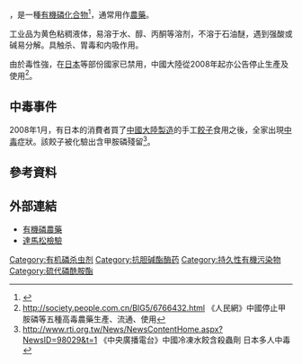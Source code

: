 {{Chembox
|   Name = 甲胺磷
|   ImageFile = Methamidophos.svg
<!-- | ImageSize = 200px -->
|   ImageName = Methamidophos
|   IUPACName = O,S-二甲基硫赶磷酰胺
| Section1 = {{Chembox Identifiers
| CASNo = 10265-92-6
| CASNo_Ref = {{cascite|correct|CAS}}
|    ChemSpiderID_Ref  = {{chemspidercite|correct|chemspider}}|  ChemSpiderID  =  3954
|  InChI  =  1/C2H8NO2PS/c1-5-6(3,4)7-2/h1-2H3,(H2,3,4)
|  InChIKey  =  NNKVPIKMPCQWCG-UHFFFAOYAA
|  ChEBI_Ref  = {{ebicite|changed|EBI}}|  ChEBI  =  38721
|  SMILES  =  O=P(OC)(SC)N
|  ChEMBL_Ref  = {{ebicite|correct|EBI}}|  ChEMBL  =  504888
|  StdInChI_Ref  = {{stdinchicite|correct|chemspider}}|  StdInChI  =  1S/C2H8NO2PS/c1-5-6(3,4)7-2/h1-2H3,(H2,3,4)
|  StdInChIKey_Ref  = {{stdinchicite|correct|chemspider}}|  StdInChIKey  =  NNKVPIKMPCQWCG-UHFFFAOYSA-N
|  UNII_Ref  = {{fdacite|changed|FDA}}|  UNII  =  8Z083FM94W
|  PubChem  =  	4096
|  KEGG_Ref  = {{keggcite|correct|kegg}}|  KEGG  =  C18667
}}
| Section2 = {{Chembox Properties
|   Formula = C<sub>2</sub>H<sub>8</sub>N<sub></sub>O<sub>2</sub>PS
|   MolarMass = 141.1 
|   Density = 1.31 
|   MeltingPt = 44.5 °C
|   BoilingPt = 高温分解
  }}
}}

{{地區用詞|cn=多灭灵|tw=達馬松|start=Methamidophos}}，是一種[[有機磷化合物|有機磷化合物]]<ref>{{cite web |url=http://www.hclrss.demon.co.uk/class_insecticides.html |title=存档副本 |accessdate=2006-08-21 |deadurl=yes |archiveurl=https://web.archive.org/web/20060821074731/http://www.hclrss.demon.co.uk/class_insecticides.html |archivedate=2006-08-21 }}</ref>，通常用作[[農藥|農藥]]。

工业品为黄色粘稠液体，易溶于水、醇、丙酮等溶剂，不溶于石油醚，遇到强酸或碱易分解。具触杀、胃毒和内吸作用。

由於毒性強，在[[日本|日本]]等部份國家已禁用，中國大陸從2008年起亦公告停止生產及使用<ref>http://society.people.com.cn/BIG5/6766432.html {{Wayback|url=http://society.people.com.cn/BIG5/6766432.html |date=20080924024554 }} 《人民網》中國停止甲胺磷等五種高毒農藥生產、流通、使用</ref>。

==中毒事件==
{{main|2008年中國製冷凍餃子中毒事件}}
2008年1月，有日本的消費者買了[[中國製造|中國大陸製造]]的手工[[餃子|餃子]]食用之後，全家出現[[中毒|中毒]]症狀。該餃子被化驗出含甲胺磷殘留<ref>http://www.rti.org.tw/News/NewsContentHome.aspx?NewsID=98029&t=1{{dead link|date=2018年3月 |bot=InternetArchiveBot |fix-attempted=yes }} 《中央廣播電台》中國冷凍水餃含殺蟲劑 日本多人中毒</ref>。

==參考資料==
{{Reflist}}

==外部連結==
*[https://web.archive.org/web/20100224213830/http://itap.sinon.com.tw/poison/main2-2.htm 有機磷農藥]
*[https://web.archive.org/web/20051025015952/http://www.tactri.gov.tw/htdocs/intro/pcd/MTFILES/methamidophos.pdf 達馬松檢驗]

{{杀虫剂}}

[[Category:有机磷杀虫剂|Category:有机磷杀虫剂]]
[[Category:抗胆碱酯酶药|Category:抗胆碱酯酶药]]
[[Category:持久性有機污染物|Category:持久性有機污染物]]
[[Category:硫代磷酰胺酯|Category:硫代磷酰胺酯]]